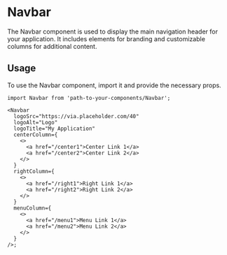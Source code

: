 
<Meta of={NavbarStories} />

# Navbar

The Navbar component is used to display the main navigation header for your application. It includes elements for branding and customizable columns for additional content.

<Canvas of={NavbarStories.Default} />

## Usage

To use the Navbar component, import it and provide the necessary props.

```tsx
import Navbar from 'path-to-your-components/Navbar';

<Navbar
  logoSrc="https://via.placeholder.com/40"
  logoAlt="Logo"
  logoTitle="My Application"
  centerColumn={
    <>
      <a href="/center1">Center Link 1</a>
      <a href="/center2">Center Link 2</a>
    </>
  }
  rightColumn={
    <>
      <a href="/right1">Right Link 1</a>
      <a href="/right2">Right Link 2</a>
    </>
  }
  menuColumn={
    <>
      <a href="/menu1">Menu Link 1</a>
      <a href="/menu2">Menu Link 2</a>
    </>
  }
/>;
```